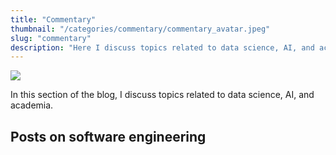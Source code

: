 ```yaml
---
title: "Commentary"
thumbnail: "/categories/commentary/commentary_avatar.jpeg"
slug: "commentary"
description: "Here I discuss topics related to data science, AI, and academia."
---
```

![](commentary_avatar.jpeg)

In this section of the blog, I discuss topics related to data science, AI, and academia.

## Posts on software engineering

